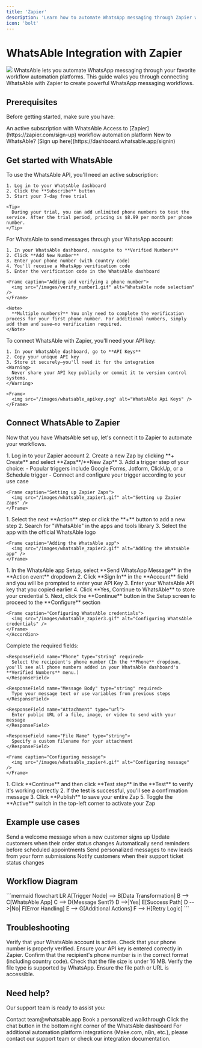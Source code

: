 ```yaml
---
title: 'Zapier'
description: 'Learn how to automate WhatsApp messaging through Zapier with WhatsAble'
icon: 'bolt'
---
```


# WhatsAble Integration with Zapier

<Frame caption="Automate your WhatsApp messaging workflows with Zapier and WhatsAble">
  <img src="/images/whatsable_zapier_svg.svg" className="rounded-xl" />
</Frame>

<Info>
  WhatsAble lets you automate WhatsApp messaging through your favorite workflow automation platforms. This guide walks you through connecting WhatsAble with Zapier to create powerful WhatsApp messaging workflows.
</Info>

## Prerequisites

Before getting started, make sure you have:

<CardGroup cols={2}>
  <Card title="WhatsAble Account" icon="user">
    An active subscription with WhatsAble
  </Card>
  <Card title="Zapier" icon="user">
    Access to [Zapier](https://zapier.com/sign-up) workflow automation platform
  </Card>
</CardGroup>

<Tip>
  New to WhatsAble? [Sign up here](https://dashboard.whatsable.app/signin)
</Tip>

## Get started with WhatsAble

<Steps>
  <Step title="Subscribe to WhatsAble">
    To use the WhatsAble API, you'll need an active subscription:
    
    1. Log in to your WhatsAble dashboard
    2. Click the **Subscribe** button
    3. Start your 7-day free trial
    
    <Tip>
      During your trial, you can add unlimited phone numbers to test the service. After the trial period, pricing is $8.99 per month per phone number.
    </Tip>
  </Step>
  
  <Step title="Add and verify your phone number">
    For WhatsAble to send messages through your WhatsApp account:
    
    1. In your WhatsAble dashboard, navigate to **Verified Numbers**
    2. Click **Add New Number**
    3. Enter your phone number (with country code)
    4. You'll receive a WhatsApp verification code
    5. Enter the verification code in the WhatsAble dashboard
    
    <Frame caption="Adding and verifying a phone number">
      <img src="/images/verify_number1.gif" alt="WhatsAble node selection" />
    </Frame>
    
    <Note>
      **Multiple numbers?** You only need to complete the verification process for your first phone number. For additional numbers, simply add them and save—no verification required.
    </Note>
  </Step>
  
  <Step title="Get your API key">
    To connect WhatsAble with Zapier, you'll need your API key:
    
    1. In your WhatsAble dashboard, go to **API Keys**
    2. Copy your unique API key
    3. Store it securely—you'll need it for the integration
    <Warning>
      Never share your API key publicly or commit it to version control systems.
    </Warning>
    
    <Frame>
      <img src="/images/whatsable_apikey.png" alt="WhatsAble Api Keys" />
    </Frame>
  </Step>
</Steps>

## Connect WhatsAble to Zapier

Now that you have WhatsAble set up, let's connect it to Zapier to automate your workflows.

<Steps>
  <Step title="Set up your Zapier Zaps">
    1. Log in to your Zapier account
    2. Create a new Zap by clicking **+ Create** and select **Zaps**/**New Zap**
    3. Add a trigger step of your choice:
       - Popular triggers include Google Forms, Jotform, ClickUp, or a Schedule trigger
       - Connect and configure your trigger according to your use case

    <Frame caption="Setting up Zapier Zaps">
      <img src="/images/whatsable_zapier1.gif" alt="Setting up Zapier Zaps" />
    </Frame>
  </Step>
  
  <Step title="Add the WhatsAble app">
    1. Select the next **Action** step or click the **+** button to add a new step
    2. Search for "WhatsAble" in the apps and tools library
    3. Select the app with the official WhatsAble logo

    <Frame caption="Adding the WhatsAble app">
      <img src="/images/whatsable_zapier2.gif" alt="Adding the WhatsAble app" />
    </Frame>
  </Step>
  
  <Step title="Configure WhatsAble credentials">
    <Accordion title="Credential Setup" defaultOpen>
      1. In the WhatsAble app Setup, select **Send WhatsApp Message** in the **Action event** dropdown
      2. Click **Sign In** in the **Account** field and you will be prompted to enter your API Key
      3. Enter your WhatsAble API key that you copied earlier      
      4. Click **Yes, Continue to WhatsAble** to store your credential
      5. Next, click the **Continue** button in the Setup screen to proceed to the **Configure** section

    <Frame caption="Configuring WhatsAble credentials">
      <img src="/images/whatsable_zapier3.gif" alt="Configuring WhatsAble credentials" />
    </Frame>
    </Accordion>
  </Step>
  
  <Step title="Configure your message">
    Complete the required fields:
    
    <ResponseField name="Phone" type="string" required>
      Select the recipient's phone number (In the **Phone** dropdown, you'll see all phone numbers added in your WhatsAble dashboard's **Verified Numbers** menu.)
    </ResponseField>
    
    <ResponseField name="Message Body" type="string" required>
      Type your message text or use variables from previous steps
    </ResponseField>

    <ResponseField name="Attachment" type="url">
      Enter public URL of a file, image, or video to send with your message
    </ResponseField>

    <ResponseField name="File Name" type="string">
      Specify a custom filename for your attachment
    </ResponseField>
    
    <Frame caption="Configuring message">
      <img src="/images/whatsable_zapier4.gif" alt="Configuring message" />
    </Frame>
  </Step>
  
  <Step title="Test and activate your Zap">
    1. Click **Continue** and then click **Test step** in the **Test** to verify it's working correctly
    2. If the test is successful, you'll see a confirmation message
    3. Click **Publish** to save your entire Zap
    5. Toggle the **Active** switch in the top-left corner to activate your Zap
  </Step>
</Steps>

## Example use cases

<CardGroup cols={2}>
  <Card title="Customer Onboarding" icon="user-plus">
    Send a welcome message when a new customer signs up
  </Card>
  
  <Card title="Order Notifications" icon="box-check">
    Update customers when their order status changes
  </Card>
  
  <Card title="Appointment Reminders" icon="calendar">
    Automatically send reminders before scheduled appointments
  </Card>
  
  <Card title="Lead Follow-up" icon="user-check">
    Send personalized messages to new leads from your form submissions
  </Card>
  
  <Card title="Support Ticket Updates" icon="ticket">
    Notify customers when their support ticket status changes
  </Card>
</CardGroup>

## Workflow Diagram

<Frame caption="Sample WhatsAble Zapier Zap">
  ```mermaid
  flowchart LR
    A[Trigger Node] --> B[Data Transformation]
    B --> C[WhatsAble App]
    C --> D{Message Sent?}
    D -->|Yes| E[Success Path]
    D -->|No| F[Error Handling]
    E --> G[Additional Actions]
    F --> H[Retry Logic]
  ```
</Frame>

## Troubleshooting

<AccordionGroup>
  <Accordion title="Message not being sent?" icon="circle-exclamation">
    <Steps>
      <Step title="Verify Account Active">
      Verify that your WhatsAble account is active.
      </Step>
      <Step title="Phone Number Verification">
      Check that your phone number is properly verified.
      </Step>
      <Step title="API Key in Zapier">
      Ensure your API key is entered correctly in Zapier.
      </Step>
      <Step title="Recipient Number Format">
      Confirm that the recipient's phone number is in the correct format (including country code).
      </Step>
    </Steps>
  </Accordion>
  
  <Accordion title="File attachments not working?" icon="file-exclamation">
    <Steps>
      <Step title="File Size Limit">
      Check that the file size is under 16 MB.
      </Step>
      <Step title="Supported File Type">
      Verify the file type is supported by WhatsApp.
      </Step>
      <Step title="Accessibility">
      Ensure the file path or URL is accessible.
      </Step>
    </Steps>
  </Accordion>
</AccordionGroup>

## Need help?

Our support team is ready to assist you:

<CardGroup cols={3}>
  <Card title="Email support" icon="envelope" href="mailto:team@whatsable.app">
    Contact team@whatsable.app
  </Card>
  <Card title="Schedule a demo" icon="calendar" href="https://tidycal.com/axelmeta/whatsapp-notifications-by-whatsable">
    Book a personalized walkthrough
  </Card>
  <Card title="Live chat" icon="message-dots" href="https://dashboard.whatsable.app/signin">
    Click the chat button in the bottom right corner of the WhatsAble dashboard
  </Card>
</CardGroup>

<Info>
  For additional automation platform integrations (Make.com, n8n, etc.), please contact our support team or check our integration documentation.
</Info>
